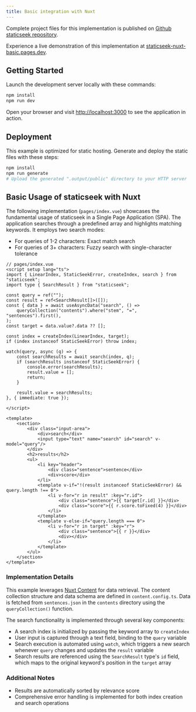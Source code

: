 ```yaml
---
title: Basic integration with Nuxt
---
```

Complete project files for this implementation is published on [Github staticseek repository](https://github.com/osawa-naotaka/staticseek/tree/main/example/nuxt/01.basic).

Experience a live demonstration of this implementation at [staticseek-nuxt-basic.pages.dev](https://staticseek-nuxt-basic.pages.dev/).

## Getting Started

Launch the development server locally with these commands:

```bash
npm install
npm run dev
```

Open your browser and visit [http://localhost:3000](http://localhost:3000) to see the application in action.

## Deployment

This example is optimized for static hosting. Generate and deploy the static files with these steps:

```bash
npm install
npm run generate
# Upload the generated ".output/public" directory to your HTTP server
```

## Basic Usage of staticseek with Nuxt

The following implementation (`pages/index.vue`) showcases the fundamental usage of staticseek in a Single Page Application (SPA).
The application searches through a predefined array and highlights matching keywords. It employs two search modes:
- For queries of 1-2 characters: Exact match search
- For queries of 3+ characters: Fuzzy search with single-character tolerance

```vue
// pages/index.vue
<script setup lang="ts">
import { LinearIndex, StaticSeekError, createIndex, search } from "staticseek";
import type { SearchResult } from "staticseek";

const query = ref("");
const result = ref<SearchResult[]>([]);
const { data } = await useAsyncData("search", () =>
    queryCollection("contents").where("stem", "=", "sentences").first(),
);
const target = data.value?.data ?? [];

const index = createIndex(LinearIndex, target);
if (index instanceof StaticSeekError) throw index;

watch(query, async (q) => {
    const searchResults = await search(index, q);
    if (searchResults instanceof StaticSeekError) {
        console.error(searchResults);
        result.value = [];
        return;
    }

    result.value = searchResults;
}, { immediate: true });

</script>

<template>
    <section>
        <div class="input-area">
            <div>search</div>
            <input type="text" name="search" id="search" v-model="query"/>
        </div>
        <h2>results</h2>
        <ul>
            <li key="header">
                <div class="sentence">sentence</div>
                <div>score</div>
            </li>
            <template v-if="!(result instanceof StaticSeekError) && query.length !== 0">
                <li v-for="r in result" :key="r.id">
                    <div class="sentence">{{ target[r.id] }}</div>
                    <div class="score">{{ r.score.toFixed(4) }}</div>
                </li>
            </template>
            <template v-else-if="query.length === 0">
                <li v-for="r in target" :key="r">
                    <div class="sentence">{{ r }}</div>
                    <div></div>
                </li>
            </template>
        </ul>
    </section>
</template>
```

### Implementation Details

This example leverages [Nuxt Content](https://content.nuxt.com/) for data retrieval. The content collection structure and data schema are defined in `content.config.ts`. Data is fetched from `sentences.json` in the `contents` directory using the `queryCollection()` function.

The search functionality is implemented through several key components:

- A search index is initialized by passing the keyword array to `createIndex`
- User input is captured through a text field, binding to the `query` variable
- Search execution is automated using `watch`, which triggers a new search whenever `query` changes and updates the `result` variable
- Search results are referenced using the `SearchResult` type's `id` field, which maps to the original keyword's position in the `target` array

### Additional Notes

- Results are automatically sorted by relevance score
- Comprehensive error handling is implemented for both index creation and search operations
